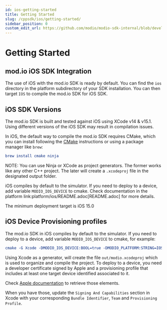 ```yaml
---
id: ios-getting-started
title: Getting Started
slug: /cppsdk/ios/getting-started/
sidebar_position: 0
custom_edit_url: https://github.com/modio/modio-sdk-internal/blob/develop/platform/ios/doc/getting-started.mdx
---
```


# Getting Started

## mod.io iOS SDK Integration

The use of iOS with the mod.io SDK is ready by default. You can find the `ios` directory in the platform subdirectory of your SDK installation.
You can then target `IOS` to compile the mod.io SDK for iOS SDK.

## iOS SDK Versions

The mod.io SDK is built and tested against iOS using XCode v14 & v15.1. Using different versions of the iOS SDK may result in compilation issues.

In iOS, the default way to compile the mod.io SDK requires CMake, which you can install following the [CMake](https://cmake.org/download/) instructions or using a package manager like `brew`:

```cmake
brew install cmake ninja
```

NOTE: You can use Ninja or XCode as project generators. The former works like any other C++ project. The later will create a `.xcodeproj` file in the designated output folder.

iOS compiles by default to the simulator. If you need to deploy to a device, add variable `MODIO_IOS_DEVICE` to cmake. Check documentation in the platform link:platform/ios/README.adoc[README.adoc] for more details.

The minimum deployment target is iOS 15.0

## iOS Device Provisioning profiles

The mod.io SDK in iOS compiles by default to the simulator. If you need to deploy to a device, add variable `MODIO_IOS_DEVICE` to cmake, for example:

```cmake
cmake -G Xcode -DMODIO_IOS_DEVICE:BOOL=true -DMODIO_PLATFORM:STRING=IOS -B out
```

Using Xcode as a generator, will create the file `out/modio.xcodeproj` which is used to organize and compile the project. To deploy to a device, you need a developer certificate signed by Apple and a provisioning profile that includes at least one target device identified associated to it. 

Check [Apple documentation](https://developer.apple.com/documentation/xcode/devices-and-simulator) to retrieve those elements.

When you have those, update the `Signing And Capabilities` section in Xcode with your corresponding `Bundle Identifier`, `Team` and `Provisioning Profile`.
